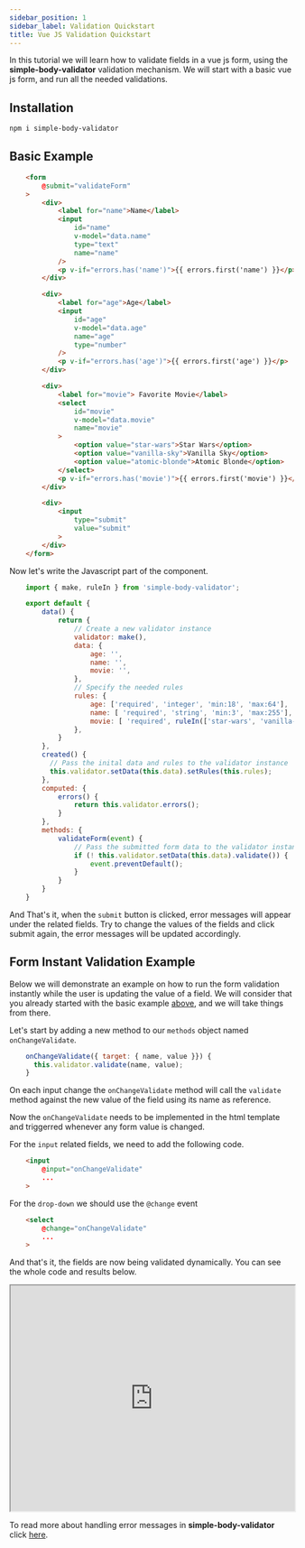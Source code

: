```yaml
---
sidebar_position: 1
sidebar_label: Validation Quickstart
title: Vue JS Validation Quickstart
---
```


In this tutorial we will learn how to validate fields in a vue js form, using the **simple-body-validator** validation
mechanism. We will start with a basic vue js form, and run all the needed validations.

## Installation

```bash
npm i simple-body-validator
```

## Basic Example

```html
    <form
        @submit="validateForm"
    >
        <div>
            <label for="name">Name</label>
            <input
                id="name"
                v-model="data.name"
                type="text"
                name="name"
            />
            <p v-if="errors.has('name')">{{ errors.first('name') }}</p>
        </div>

        <div>
            <label for="age">Age</label>
            <input
                id="age"
                v-model="data.age"
                name="age"
                type="number"
            />
            <p v-if="errors.has('age')">{{ errors.first('age') }}</p>
        </div>

        <div>
            <label for="movie"> Favorite Movie</label>
            <select
                id="movie"
                v-model="data.movie"
                name="movie"
            >
                <option value="star-wars">Star Wars</option>
                <option value="vanilla-sky">Vanilla Sky</option>
                <option value="atomic-blonde">Atomic Blonde</option>
            </select>
            <p v-if="errors.has('movie')">{{ errors.first('movie') }}</p>
        </div>

        <div>
            <input
                type="submit"
                value="submit"
            >
        </div>
    </form>
```

Now let's write the Javascript part of the component.

```js
    import { make, ruleIn } from 'simple-body-validator';

    export default {
        data() {
            return {
                // Create a new validator instance
                validator: make(),
                data: {
                    age: '',
                    name: '',
                    movie: '',
                },
                // Specify the needed rules
                rules: {
                    age: ['required', 'integer', 'min:18', 'max:64'],
                    name: [ 'required', 'string', 'min:3', 'max:255'],
                    movie: [ 'required', ruleIn(['star-wars', 'vanilla-sky', 'atomic-blonde'])],
                },
            }
        },
        created() {
          // Pass the inital data and rules to the validator instance
          this.validator.setData(this.data).setRules(this.rules);
        },
        computed: {
            errors() {
                return this.validator.errors();
            }
        },
        methods: {
            validateForm(event) {
                // Pass the submitted form data to the validator instance and run the validation
                if (! this.validator.setData(this.data).validate()) {
                    event.preventDefault();
                }
            }
        }
    }
```

And That's it, when the <code>submit</code> button is clicked, error messages will appear under the related fields.
Try to change the values of the fields and click submit again, the error messages will be updated accordingly.

## Form Instant Validation Example

Below we will demonstrate an example on how to run the form validation instantly while the user is updating the value of a field.
We will consider that you already started with the basic example [above](/vue/validation-quickstart#basic-example), and we will take things from there.

Let's start by adding a new method to our <code>methods</code> object named <code>onChangeValidate</code>.

```js
    onChangeValidate({ target: { name, value }}) {
      this.validator.validate(name, value);
    }
```

On each input change the <code>onChangeValidate</code> method will call the <code>validate</code> method against
the new value of the field using its name as reference.

Now the <code>onChangeValidate</code> needs to be implemented in the html template and triggerred whenever any form value is changed.

For the <code>input</code> related fields, we need to add the following code.

```html
    <input
        @input="onChangeValidate"
        ...
    >
```

For the <code>drop-down</code> we should use the <code>@change</code> event

```html
    <select
        @change="onChangeValidate"
        ...
    >
```
And that's it, the fields are now being validated dynamically. You can see the whole code and results below.

<p>
    <iframe width="100%" height="400px" src="https://stackblitz.com/edit/vue-qfh9ew?ctl=1&embed=1&file=src/App.vue"> </iframe>
</p>

To read more about handling error messages in **simple-body-validator** click [here](/error-messages/working-with-error-messages).
